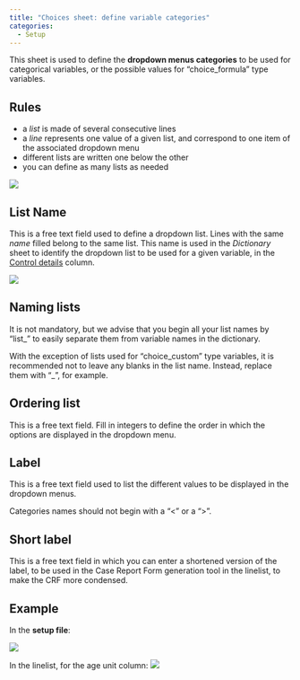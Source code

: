 ```yaml
---
title: "Choices sheet: define variable categories"
categories: 
  - Setup
---
```


This sheet is used to define the **dropdown menus categories** to be used for categorical variables, or the possible values for "choice_formula" type variables. 

## Rules

- a *list* is made of several consecutive lines  
- a *line* represents one value of a given list, and correspond to one item of the associated dropdown menu  
- different lists are written one below the other  
- you can define as many lists as needed

![](images/im-134-choices_sheet.png)    


## List Name

This is a free text field used to define a dropdown list. Lines with the same *name* filled belong to the same list. This name is used in the *Dictionary* sheet to identify the dropdown list to be used for a given variable, in the [Control details](../reference/dictionary_sheet.qmd#sec-var-control-details) column.


![](images/im-041-choices.png)   

::: {.callout-tip}
## Naming lists

It is not mandatory, but we advise that you begin all your list names by "list_" to easily separate them from variable names in the dictionary.

With the exception of lists used for "choice_custom" type variables, it is recommended not to leave any blanks in the list name. Instead, replace them with "\_", for example.
:::


## Ordering list

This is a free text field. Fill in integers to define the order in which the options are displayed in the dropdown menu.


## Label

This is a free text field used to list the different values to be displayed in the dropdown menus.

::: {.callout-warning}
Categories names should not begin with a "\<" or a "\>".
:::

## Short label

This is a free text field in which you can enter a shortened version of the label, to be used in the Case Report Form generation tool in the linelist, to make the CRF more condensed.

## Example

In the **setup file**: 

![](images/im-134-choices_sheet.png)    

In the linelist, for the age unit column:
![](images/im-134-choices_sheet_result.png)    
